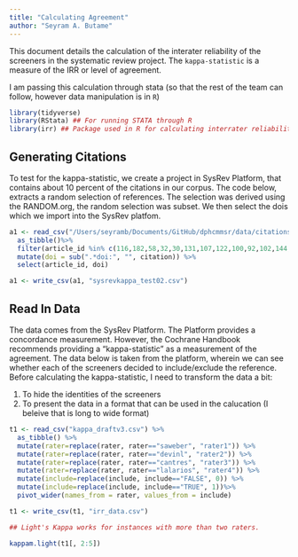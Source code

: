 ```yaml
---
title: "Calculating Agreement"
author: "Seyram A. Butame"
---
```


This document details the calculation of the interater reliability of the screeners in the systematic review project. The `kappa-statistic` is a measure of the IRR or level of agreement. 

I am passing this calculation through stata (so that the rest of the team can follow, however data manipulation is in `R`)

```r
library(tidyverse)
library(RStata) ## For running STATA through R
library(irr) ## Package used in R for calculating interrater reliability for more than two raters.
```


## Generating Citations

To test for the kappa-statistic, we create a project in SysRev Platform, that contains about 10 percent of the citations in our corpus. The code below, extracts a random selection of references. The selection was derived using the RANDOM.org, the random selection was subset. We then select the dois which we import into the SysRev platfom.

```r

a1 <- read_csv("/Users/seyramb/Documents/GitHub/dphcmmsr/data/citations/2023citations.csv") %>%
  as_tibble()%>%
  filter(article_id %in% c(116,182,58,32,30,131,107,122,100,92,102,144,68,153,162,66,138,179,152,172,107,189)) %>%
  mutate(doi = sub(".*doi:", "", citation)) %>%
  select(article_id, doi)

a1 <- write_csv(a1, "sysrevkappa_test02.csv")

```

## Read In Data

The data comes from the SysRev Platform. The Platform provides a concordance measurement. However, the Cochrane Handbook recommends providing a "kappa-statistic" as a measurement of the agreement. The data below is taken from the platform, wherein we can see whether each of the screeners decided to include/exclude the reference. Before calculating the kappa-statistic, I need to transform the data a bit:

1. To hide the identities of the screeners
2. To present the data in a format that can be used in the calucation (I beleive that is long to wide format)

```r

t1 <- read_csv("kappa_draftv3.csv") %>%
  as_tibble() %>%
  mutate(rater=replace(rater, rater=="saweber", "rater1")) %>%
  mutate(rater=replace(rater, rater=="devinl", "rater2")) %>%
  mutate(rater=replace(rater, rater=="cantres", "rater3")) %>%
  mutate(rater=replace(rater, rater=="lalarios", "rater4")) %>%
  mutate(include=replace(include, include=="FALSE", 0)) %>%
  mutate(include=replace(include, include=="TRUE", 1))%>%
  pivot_wider(names_from = rater, values_from = include)

t1 <- write_csv(t1, "irr_data.csv")

```

```r

## Light's Kappa works for instances with more than two raters.

kappam.light(t1[, 2:5])

```







